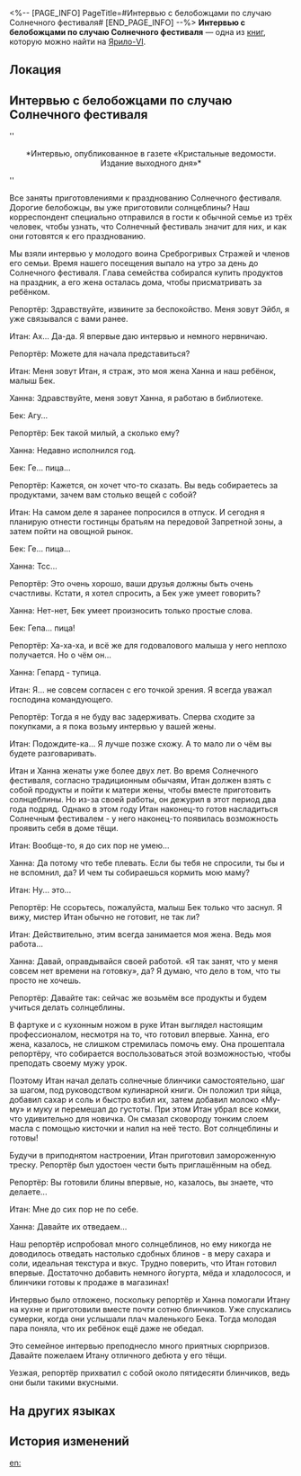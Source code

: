 <%-- [PAGE_INFO]
PageTitle=#Интервью с белобожцами по случаю Солнечного фестиваля#
[END_PAGE_INFO] --%>
{{Дополнить}}
{{Книга Инфобокс
|id           = 020
|partIds      = 190125
|Название     = 
|Изображение  = Предмет Записи.png
|Мир          = Ярило-VI
|Томов        = 1
|Автор        = <!--нужно добавить-->
|Описание     = Опрос о стиле жизни, опубликованный в газете «Кристальные ведомости. Издание выходного дня». В нём обсуждаются различные традиции празднования Солнечного фестиваля.
|Том1         = {{tx}}
|Источник1    = {{tx|Отсутствует источник}}
|Персонажи    = 
|Фракции      = 
}}
'''Интервью с белобожцами по случаю Солнечного фестиваля''' — одна из [[Книги|книг]], которую можно найти на [[Ярило-VI]].

==Локация==
{{Отметка карты|<!--название карты-->|<!--id отметки-->}}

==Интервью с белобожцами по случаю Солнечного фестиваля==
''<div align="center">*Интервью, опубликованное в газете «Кристальные ведомости. Издание выходного дня»*</div>''

Все заняты приготовлениями к празднованию Солнечного фестиваля. Дорогие белобожцы, вы уже приготовили солнцеблины? Наш корреспондент специально отправился в гости к обычной семье из трёх человек, чтобы узнать, что Солнечный фестиваль значит для них, и как они готовятся к его празднованию.

Мы взяли интервью у молодого воина Среброгривых Стражей и членов его семьи. Время нашего посещения выпало на утро за день до Солнечного фестиваля. Глава семейства собирался купить продуктов на праздник, а его жена осталась дома, чтобы присматривать за ребёнком.

Репортёр: Здравствуйте, извините за беспокойство. Меня зовут Эйбл, я уже связывался с вами ранее.

Итан: Ах... Да-да. Я впервые даю интервью и немного нервничаю.

Репортёр: Можете для начала представиться?

Итан: Меня зовут Итан, я страж, это моя жена Ханна и наш ребёнок, малыш Бек.

Ханна: Здравствуйте, меня зовут Ханна, я работаю в библиотеке.

Бек: Агу...

Репортёр: Бек такой милый, а сколько ему?

Ханна: Недавно исполнился год.

Бек: Ге... пица...

Репортёр: Кажется, он хочет что-то сказать. Вы ведь собираетесь за продуктами, зачем вам столько вещей с собой?

Итан: На самом деле я заранее попросился в отпуск. И сегодня я планирую отнести гостинцы братьям на передовой Запретной зоны, а затем пойти на овощной рынок.

Бек: Ге... пица...

Ханна: Тсс...

Репортёр: Это очень хорошо, ваши друзья должны быть очень счастливы. Кстати, я хотел спросить, а Бек уже умеет говорить?

Ханна: Нет-нет, Бек умеет произносить только простые слова.

Бек: Гепа... пица!

Репортёр: Ха-ха-ха, и всё же для годовалового малыша у него неплохо получается. Но о чём он...

Ханна: Гепард - тупица.

Итан: Я... не совсем согласен с его точкой зрения. Я всегда уважал господина командующего.

Репортёр: Тогда я не буду вас задерживать. Сперва сходите за покупками, а я пока возьму интервью у вашей жены.

Итан: Подождите-ка... Я лучше позже схожу. А то мало ли о чём вы будете разговаривать.

Итан и Ханна женаты уже более двух лет. Во время Солнечного фестиваля, согласно традиционным обычаям, Итан должен взять с собой продукты и пойти к матери жены, чтобы вместе приготовить солнцеблины. Но из-за своей работы, он дежурил в этот период два года подряд. Однако в этом году Итан наконец-то готов насладиться Солнечным фестивалем - у него наконец-то появилась возможность проявить себя в доме тёщи.

Итан: Вообще-то, я до сих пор не умею...

Ханна: Да потому что тебе плевать. Если бы тебя не спросили, ты бы и не вспомнил, да? И чем ты собираешься кормить мою маму?

Итан: Ну... это...

Репортёр: Не ссорьтесь, пожалуйста, малыш Бек только что заснул. Я вижу, мистер Итан обычно не готовит, не так ли?

Итан: Действительно, этим всегда занимается моя жена. Ведь моя работа...

Ханна: Давай, оправдывайся своей работой. «Я так занят, что у меня совсем нет времени на готовку», да? Я думаю, что дело в том, что ты просто не хочешь.

Репортёр: Давайте так: сейчас же возьмём все продукты и будем учиться делать солнцеблины.

В фартуке и с кухонным ножом в руке Итан выглядел настоящим профессионалом, несмотря на то, что готовил впервые. Ханна, его жена, казалось, не слишком стремилась помочь ему. Она прошептала репортёру, что собирается воспользоваться этой возможностью, чтобы преподать своему мужу урок.

Поэтому Итан начал делать солнечные блинчики самостоятельно, шаг за шагом, под руководством кулинарной книги. Он положил три яйца, добавил сахар и соль и быстро взбил их, затем добавил молоко «Му-му» и муку и перемешал до густоты. При этом Итан убрал все комки, что удивительно для новичка. Он смазал сковороду тонким слоем масла с помощью кисточки и налил на неё тесто. Вот солнцеблины и готовы!

Будучи в приподнятом настроении, Итан приготовил замороженную треску. Репортёр был удостоен чести быть приглашённым на обед.

Репортёр: Вы готовили блины впервые, но, казалось, вы знаете, что делаете...

Итан: Мне до сих пор не по себе.

Ханна: Давайте их отведаем...

Наш репортёр испробовал много солнцеблинов, но ему никогда не доводилось отведать настолько сдобных блинов - в меру сахара и соли, идеальная текстура и вкус. Трудно поверить, что Итан готовил впервые. Достаточно добавить немного йогурта, мёда и хладолосося, и блинчики готовы к продаже в магазинах!

Интервью было отложено, поскольку репортёр и Ханна помогали Итану на кухне и приготовили вместе почти сотню блинчиков. Уже спускались сумерки, когда они услышали плач маленького Бека. Тогда молодая пара поняла, что их ребёнок ещё даже не обедал.

Это семейное интервью преподнесло много приятных сюрпризов. Давайте пожелаем Итану отличного дебюта у его тёщи.

Уезжая, репортёр прихватил с собой около пятидесяти блинчиков, ведь они были такими вкусными.

==На других языках==
{{На других языках
|en   = Interview of Daily Life Before the Solwarm Festival
|zhs  = 煦日节前的日常生活采访
|zht  = 煦日節前的日常生活採訪
|ja   = 太陽の日の前の日常生活インタビュー
|ko   = 태양의 축제 전의 일상생활 인터뷰
|es   = Entrevista sobre la vida cotidiana antes del Festival Calisol
|fr   = Interview sur la vie quotidienne avant le Festival du soleil radieux
|ru   = Интервью с белобожцами по случаю Солнечного фестиваля
|th   = บทสัมภาษณ์เกี่ยวกับชีวิตประจำวันก่อนช่วงเทศกาล Solwarm
|vi   = Phỏng Vấn Cuộc Sống Hàng Ngày Trước Lễ Hội Mặt Trời
|de   = Interview über das tägliche Leben vor dem Solwarm-Festival
|id   = Wawancara tentang Rutinitas Sebelum Festival Solwarm
|pt   = Entrevista da Vida Cotidiana Antes do Festival Solwarm
}}

==История изменений==
{{История изменений|3.5}}

[[en:]]